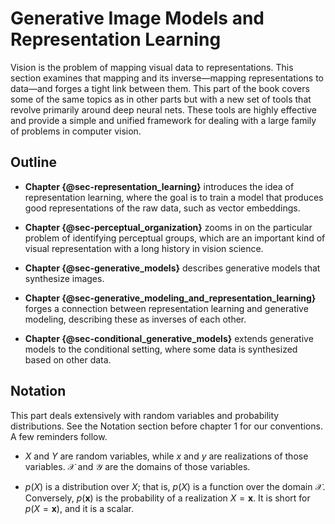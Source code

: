 # Generative Image Models and Representation Learning {#sec-generative_modeling_and_representation_learning}

Vision is the problem of mapping visual data to representations. This section examines that mapping and its inverse—mapping representations to data—and forges a tight link between them. This part of the book covers some of the same topics as in other parts but with a new set of tools that revolve primarily around deep neural nets. These tools are highly effective and provide a simple and unified framework for dealing with a large family of problems in computer vision.

## Outline

- **Chapter {@sec-representation_learning}** introduces the idea of representation learning, where the goal is to train a model that produces good representations of the raw data, such as vector embeddings.

- **Chapter {@sec-perceptual_organization}** zooms in on the particular problem of identifying perceptual groups, which are an important kind of visual representation with a long history in vision science.

- **Chapter {@sec-generative_models}** describes generative models that synthesize images.

- **Chapter {@sec-generative_modeling_and_representation_learning}** forges a connection between representation learning and generative modeling, describing these as inverses of each other.

- **Chapter {@sec-conditional_generative_models}** extends generative models to the conditional setting, where some data is synthesized based on other data.

## Notation

This part deals extensively with random variables and probability distributions. See the Notation section before chapter 1 for our conventions. A few reminders follow.

- $X$ and $Y$ are random variables, while $x$ and $y$ are realizations of those variables. $\mathcal{X}$ and $\mathcal{Y}$ are the domains of those variables.

- $p(X)$ is a distribution over $X$; that is, $p(X)$ is a function over the domain $\mathcal{X}$. Conversely, $p(\mathbf{x})$ is the probability of a realization $X=\mathbf{x}$. It is short for $p(X = \mathbf{x})$, and it is a scalar.